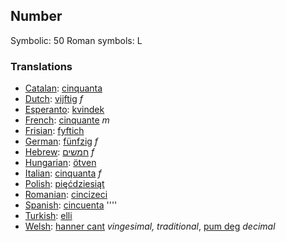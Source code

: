 ==Number==

Symbolic: 50
Roman symbols: L

===Translations===

*[[Catalan]]: [[cinquanta]]
*[[Dutch]]: [[vijftig]] ''f''
*[[Esperanto]]: [[kvindek]]
*[[French]]: [[cinquante]] ''m''
*[[Frisian]]: [[fyftich]]
*[[German]]: [[fünfzig]] ''f''
*[[Hebrew]]: [[חמשים]] ''f''
*[[Hungarian]]: [[ötven]]
*[[Italian]]: [[cinquanta]] ''f''
*[[Polish]]: [[pięćdziesiąt]]
*[[Romanian]]: [[cincizeci]]
*[[Spanish]]: [[cincuenta]] ''''
*[[Turkish]]: [[elli]]
*[[Welsh]]: [[hanner cant]] ''vingesimal, traditional'', [[pum deg]] ''decimal''